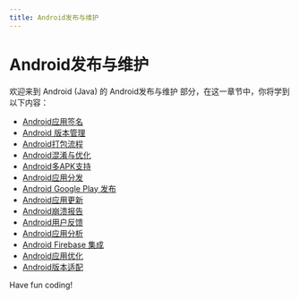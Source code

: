 ```yaml
---
title: Android发布与维护
---
```


# Android发布与维护

欢迎来到 Android (Java) 的 Android发布与维护 部分，在这一章节中，你将学到以下内容：

- [Android应用签名](./0-android-app-signature.mdx)
- [Android 版本管理](./1-android-version-management.mdx)
- [Android打包流程](./2-android-packaging-process.mdx)
- [Android混淆与优化](./3-android-obfuscation-and-optimization.mdx)
- [Android多APK支持](./4-android-multi-apk-support.mdx)
- [Android应用分发](./5-android-app-distribution.mdx)
- [Android Google Play 发布](./6-android-google-play-release.mdx)
- [Android应用更新](./7-android-app-update.mdx)
- [Android崩溃报告](./8-android-crash-report.mdx)
- [Android用户反馈](./9-android-user-feedback.mdx)
- [Android应用分析](./10-android-application-analysis.mdx)
- [Android Firebase 集成](./11-android-firebase-integration.mdx)
- [Android应用优化](./12-android-application-optimization.mdx)
- [Android版本适配](./13-android-version-adaptation.mdx)

Have fun coding!